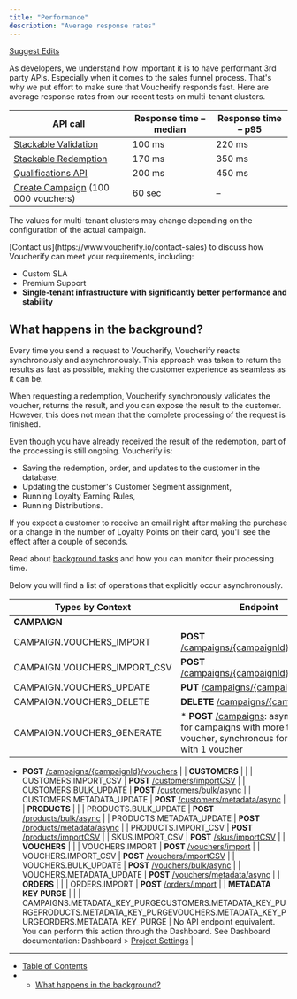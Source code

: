 ```yaml
---
title: "Performance"
description: "Average response rates"
---
```


[Suggest Edits](/edit/performance)

As developers, we understand how important it is to have performant 3rd party APIs. Especially when it comes to the sales funnel process. That's why we put effort to make sure that Voucherify responds fast. Here are average response rates from our recent tests on multi-tenant clusters.

| **API call**                                                     | **Response time – median** | **Response time – p95** |
| ---------------------------------------------------------------- | -------------------------- | ----------------------- |
| [Stackable Validation](/reference/validate-stacked-discounts)    | 100 ms                     | 220 ms                  |
| [Stackable Redemption](/reference/redeem-stacked-discounts)      | 170 ms                     | 350 ms                  |
| [Qualifications API](/reference/check-eligibility)               | 200 ms                     | 450 ms                  |
| [Create Campaign](/reference/create-campaign) (100 000 vouchers) | 60 sec                     | –                       |

The values for multi-tenant clusters may change depending on the configuration of the actual campaign.

<Check>
  [Contact us](https://www.voucherify.io/contact-sales) to discuss how Voucherify can meet your requirements, including:

  * Custom SLA
  * Premium Support
  * **Single-tenant infrastructure with significantly better performance and stability**
</Check>

## What happens in the background?

Every time you send a request to Voucherify, Voucherify reacts synchronously and asynchronously. This approach was taken to return the results as fast as possible, making the customer experience as seamless as it can be.

When requesting a redemption, Voucherify synchronously validates the voucher, returns the result, and you can expose the result to the customer. However, this does not mean that the complete processing of the request is finished.

Even though you have already received the result of the redemption, part of the processing is still ongoing. Voucherify is:

* Saving the redemption, order, and updates to the customer in the database,
* Updating the customer's Customer Segment assignment,
* Running Loyalty Earning Rules,
* Running Distributions.

If you expect a customer to receive an email right after making the purchase or a change in the number of Loyalty Points on their card, you'll see the effect after a couple of seconds.

Read about [background tasks](https://support.voucherify.io/article/524-project-logs#background-tasks-overview) and how you can monitor their processing time.

Below you will find a list of operations that explicitly occur asynchronously.

| **Types by Context**                                                                                                                              | **Endpoint**                                                                                                                                                                                                                           |
| ------------------------------------------------------------------------------------------------------------------------------------------------- | -------------------------------------------------------------------------------------------------------------------------------------------------------------------------------------------------------------------------------------- |
| **CAMPAIGN**                                                                                                                                      |                                                                                                                                                                                                                                        |
| CAMPAIGN.VOUCHERS\_IMPORT                                                                                                                         | **POST** [/campaigns/\{campaignId}/import](/reference/import-vouchers-to-campaign)                                                                                                                                                     |
| CAMPAIGN.VOUCHERS\_IMPORT\_CSV                                                                                                                    | **POST** [/campaigns/\{campaignId}/importCSV](/reference/import-vouchers-to-campaign-using-csv)                                                                                                                                        |
| CAMPAIGN.VOUCHERS\_UPDATE                                                                                                                         | **PUT** [/campaigns/\{campaignId}](/reference/update-campaign)                                                                                                                                                                         |
| CAMPAIGN.VOUCHERS\_DELETE                                                                                                                         | **DELETE** [/campaigns/\{campaignId}](/reference/delete-campaign)                                                                                                                                                                      |
| CAMPAIGN.VOUCHERS\_GENERATE                                                                                                                       | * **POST** [/campaigns](/reference/create-campaign): asynchronous for campaigns with more than 1 voucher, synchronous for campaign with 1 voucher
* **POST** [/campaigns/\{campaignId}/vouchers](/reference/add-vouchers-to-campaign)
 |
| **CUSTOMERS**                                                                                                                                     |                                                                                                                                                                                                                                        |
| CUSTOMERS.IMPORT\_CSV                                                                                                                             | **POST** [/customers/importCSV](/reference/import-customers-using-csv)                                                                                                                                                                 |
| CUSTOMERS.BULK\_UPDATE                                                                                                                            | **POST** [/customers/bulk/async](/reference/update-customers-in-bulk)                                                                                                                                                                  |
| CUSTOMERS.METADATA\_UPDATE                                                                                                                        | **POST** [/customers/metadata/async](/reference/update-customers-metadata-in-bulk)                                                                                                                                                     |
| **PRODUCTS**                                                                                                                                      |                                                                                                                                                                                                                                        |
| PRODUCTS.BULK\_UPDATE                                                                                                                             | **POST** [/products/bulk/async](/reference/update-products-in-bulk)                                                                                                                                                                    |
| PRODUCTS.METADATA\_UPDATE                                                                                                                         | **POST** [/products/metadata/async](/reference/update-products-metadata-in-bulk)                                                                                                                                                       |
| PRODUCTS.IMPORT\_CSV                                                                                                                              | **POST** [/products/importCSV](/reference/import-products-using-csv)                                                                                                                                                                   |
| SKUS.IMPORT\_CSV                                                                                                                                  | **POST** [/skus/importCSV](/reference/import-skus-using-csv)                                                                                                                                                                           |
| **VOUCHERS**                                                                                                                                      |                                                                                                                                                                                                                                        |
| VOUCHERS.IMPORT                                                                                                                                   | **POST** [/vouchers/import](/reference/import-vouchers)                                                                                                                                                                                |
| VOUCHERS.IMPORT\_CSV                                                                                                                              | **POST** [/vouchers/importCSV](/reference/import-vouchers-using-csv)                                                                                                                                                                   |
| VOUCHERS.BULK\_UPDATE                                                                                                                             | **POST** [/vouchers/bulk/async](/reference/update-vouchers-in-bulk)                                                                                                                                                                    |
| VOUCHERS.METADATA\_UPDATE                                                                                                                         | **POST** [/vouchers/metadata/async](/reference/update-vouchers-metadata-in-bulk)                                                                                                                                                       |
| **ORDERS**                                                                                                                                        |                                                                                                                                                                                                                                        |
| ORDERS.IMPORT                                                                                                                                     | **POST** [/orders/import](/reference/import-orders)                                                                                                                                                                                    |
| **METADATA KEY PURGE**                                                                                                                            |                                                                                                                                                                                                                                        |
| CAMPAIGNS.METADATA\_KEY\_PURGECUSTOMERS.METADATA\_KEY\_PURGEPRODUCTS.METADATA\_KEY\_PURGEVOUCHERS.METADATA\_KEY\_PURGEORDERS.METADATA\_KEY\_PURGE | No API endpoint equivalent. You can perform this action through the Dashboard. See Dashboard documentation: Dashboard > [Project Settings](https://support.voucherify.io/article/99-schema-validation-metadata#maintenance)            |

***

* [Table of Contents](#)
* * [What happens in the background?](#what-happens-in-the-background)
